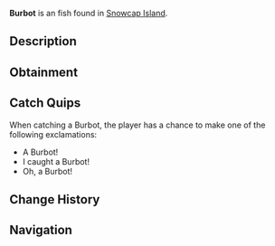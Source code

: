 {{FishInfobox
|image          = Burbot.png
|rarity         = Uncommon
|sea            = First Sea
|location       = [[Snowcap Island]]
|sublocation    = Freshwater
|sources        = Fishing Rod
|radar_location = 
|xp             = 110
|weather        = Foggy
|time           = 
|season         = Autumn
|bait           = Minnow
|base_weight    = 3.5
|base_value     = 80
|weight_range   = 2.5
|base_chance    = 50
|base_resil     = 50
}}
'''Burbot''' is an {{Rarity|Uncommon}} fish found in [[Snowcap Island]].

== Description ==
{{Description|The Burbot is a long, slender freshwater fish with a mottled brown and green appearance, resembling a cross between a catfish and an eel. Burbots are known for being active in colder temperatures, particularly under the ice in Snowcap Pond.|Bestiary Entry}}

== Obtainment ==
{{Description|Found in Snowcap Pond.|Bestiary Hint}}
{{Fish Availability|
Snowcap Island/Freshwater Pond
|top_rods      = 
Trident Rod\197247.99\121389.25;
Free Spirit Rod\187548.37\120822.77;
Leviathan's Fang Rod\183670.99\186101.45;
Azure Of Lagoon\179429.12\116312.7;
Rapid Rod\179392.29\157475.16;
Training Rod\167125.8\181828.05;
Flimsy Rod\150262.39\136992.32;
Buddy Bond Rod\129929.17\100241.92;
Ethereal Prism Rod\179093.08\221069.56;
No-Life Rod\176407.63\169711.63;
Seraphic Rod\170119.99\167386.4;
Fortune Rod\100046.61\129475.92;
Depthseeker Rod\178049.71\140380.3;
Avalanche Rod\172957.16\135204.81;
Verdant Shear Rod\168661.41\142273.7;
Blazebringer Rod\160859.44\134307.34;
Zeus Rod\159565.66\142231.86;
Challenger's Rod\157631.77\153217.83;
Volcanic Rod\155576.52\107948.5;
Rod Of The Forgotten Fang\155153.33\152660.24;
Rod Of The Depths\146765.31\138449.3;
Rod Of The Exalted One\133084.63\130138.59;
Steady Rod\85658.62\68249.65
|recommended   = Trident Rod
}}

== Catch Quips ==
When catching a Burbot, the player has a chance to make one of the following exclamations:
* A Burbot!
* I caught a Burbot!
* Oh, a Burbot!

== Change History ==
{{Change History|{{subst:Current Version}}}}

== Navigation ==
{{Fish Navbox|Snowcap Island}}